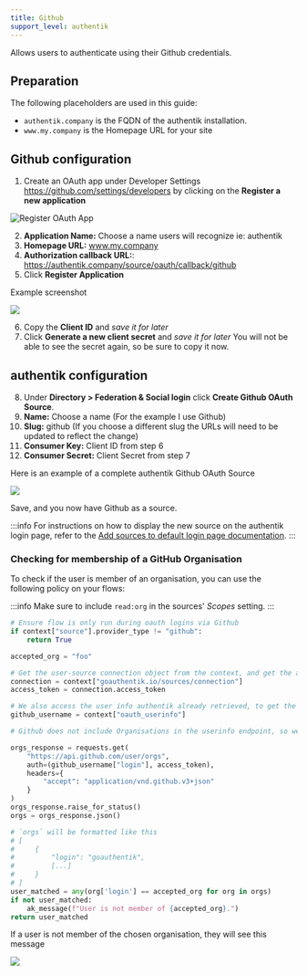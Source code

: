 ```yaml
---
title: Github
support_level: authentik
---
```


Allows users to authenticate using their Github credentials.

## Preparation

The following placeholders are used in this guide:

- `authentik.company` is the FQDN of the authentik installation.
- `www.my.company` is the Homepage URL for your site

## Github configuration

1. Create an OAuth app under Developer Settings https://github.com/settings/developers by clicking on the **Register a new application**

![Register OAuth App](./githubdeveloper1.png)

2. **Application Name:** Choose a name users will recognize ie: authentik
3. **Homepage URL:** www.my.company
4. **Authorization callback URL:**: https://authentik.company/source/oauth/callback/github
5. Click **Register Application**

Example screenshot

![](./githubdeveloperexample.png)

6. Copy the **Client ID** and _save it for later_
7. Click **Generate a new client secret** and _save it for later_ You will not be able to see the secret again, so be sure to copy it now.

## authentik configuration

8. Under **Directory > Federation & Social login** click **Create Github OAuth Source**.
9. **Name:** Choose a name (For the example I use Github)
10. **Slug:** github (If you choose a different slug the URLs will need to be updated to reflect the change)
11. **Consumer Key:** Client ID from step 6
12. **Consumer Secret:** Client Secret from step 7

Here is an example of a complete authentik Github OAuth Source

![](./githubexample2.png)

Save, and you now have Github as a source.

:::info
For instructions on how to display the new source on the authentik login page, refer to the [Add sources to default login page documentation](../../index.md#add-sources-to-default-login-page).
:::

### Checking for membership of a GitHub Organisation

To check if the user is member of an organisation, you can use the following policy on your flows:

:::info
Make sure to include `read:org` in the sources' _Scopes_ setting.
:::

```python
# Ensure flow is only run during oauth logins via Github
if context["source"].provider_type != "github":
    return True

accepted_org = "foo"

# Get the user-source connection object from the context, and get the access token
connection = context["goauthentik.io/sources/connection"]
access_token = connection.access_token

# We also access the user info authentik already retrieved, to get the correct username
github_username = context["oauth_userinfo"]

# Github does not include Organisations in the userinfo endpoint, so we have to call another URL

orgs_response = requests.get(
    "https://api.github.com/user/orgs",
    auth=(github_username["login"], access_token),
    headers={
        "accept": "application/vnd.github.v3+json"
    }
)
orgs_response.raise_for_status()
orgs = orgs_response.json()

# `orgs` will be formatted like this
# [
#     {
#         "login": "goauthentik",
#         [...]
#     }
# ]
user_matched = any(org['login'] == accepted_org for org in orgs)
if not user_matched:
    ak_message(f"User is not member of {accepted_org}.")
return user_matched
```

If a user is not member of the chosen organisation, they will see this message

![](./github_org_membership.png)
